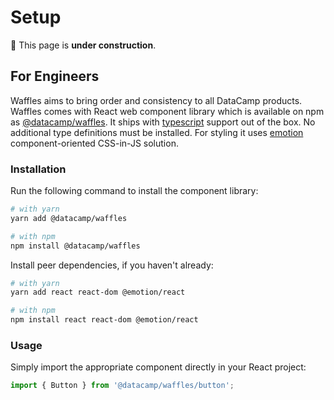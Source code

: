 

# Setup

🚧 This page is **under construction**.

## For Engineers

Waffles aims to bring order and consistency to all DataCamp products. Waffles comes with React web component library which is available on npm as [@datacamp/waffles](https://www.npmjs.com/package/@datacamp/waffles). It ships with [typescript](https://www.typescriptlang.org/) support out of the box. No additional type definitions must be installed. For styling it uses [emotion](https://emotion.sh/docs/introduction) component-oriented CSS-in-JS solution.

### Installation

Run the following command to install the component library:

```bash
# with yarn
yarn add @datacamp/waffles

# with npm
npm install @datacamp/waffles
```

Install peer dependencies, if you haven't already:

```bash
# with yarn
yarn add react react-dom @emotion/react

# with npm
npm install react react-dom @emotion/react
```

### Usage

Simply import the appropriate component directly in your React project:

```js
import { Button } from '@datacamp/waffles/button';
```
